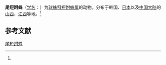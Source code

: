 {{Speciesbox
| name = 尾短跗蛛
| status = 
| status_system = 
| image = 
| genus = Moneta
| species = caudifer
| authority = (Doenitz et Strand, 1906)<ref name='id13181'>{{cite web| url =http://www.bioinfo.cn/db05/BjdwSpecies.php?action=view&id=13181| title =尾短跗蛛| work =《中国动物物种编目数据库》| publisher =中国科学院微生物研究所| author =中国科学院动物研究所| accessdate =2009-04-28| deadurl =yes| archiveurl =https://web.archive.org/web/20160305093425/http://www.bioinfo.cn/db05/BjdwSpecies.php?action=view&id=13181| archivedate =2016-03-05}}</ref>
}}

'''尾短跗蛛'''（[[学名|学名]]：{{lang|la|''Moneta caudifer''}}）为[[球蛛科|球蛛科]][[短跗蛛属|短跗蛛属]]的动物。分布于韩国、[[日本|日本]]以及[[中国大陆|中国大陆]]的[[山西|山西]]、[[江西|江西]]等地。<ref name='id13181'/>

== 参考文献 ==
{{reflist}}

{{Wikispecies|Moneta caudifer}}

[[Category:短跗蛛属|尾短跗蛛]]


{{蜘蛛小作品}}